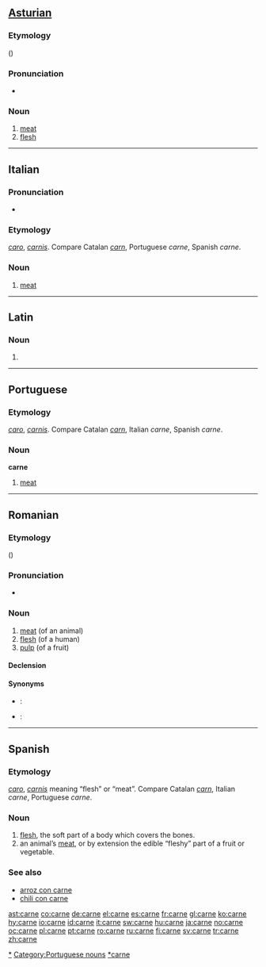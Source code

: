 ==[[Asturian]]==

===Etymology===
{{etyl|la|ast}} {{term|lang=la|carnis}} ({{term|lang=la|caro}})

===Pronunciation===
* {{IPA|[ˈkaɾne]|lang=ast}}

===Noun===
{{ast-noun|f}}

# [[meat]]
# [[flesh]]

----

==Italian==

===Pronunciation===
* {{IPA|[ˈkarne]|lang=it}}

===Etymology===
{{etyl|la|it}} ''[[caro]]'', ''[[carnis]]''. Compare Catalan ''[[carn]]'', Portuguese ''carne'', Spanish ''carne''.

===Noun===
{{it-noun|carn|f|e|i}}

# [[meat]]

[[Category:it:Meats|*]]

----

==Latin==

===Noun===
{{infl|la|noun form}}

# {{ablative of|caro}}

----

==Portuguese==

===Etymology===
{{etyl|la|pt}} ''[[caro]]'', ''[[carnis]]''. Compare Catalan ''[[carn]]'', Italian ''carne'', Spanish ''carne''.

===Noun===
'''carne''' {{f}}

# [[meat]]

[[Category:Portuguese nouns]]

----

==Romanian==

===Etymology===
{{etyl|la|ro}} {{term|lang=la|carnis}} ({{term|lang=la|caro}})

===Pronunciation===
* {{IPA|[ˈkarne]|lang=ro}}

===Noun===
{{ro-noun|gend=f|pl=cărnuri}}

# [[meat]] (of an animal)
# [[flesh]] (of a human)
# [[pulp]] (of a fruit)

====Declension====
{{ro-noun-f|pl=cărnuri|def=carnea}}

====Synonyms====
* {{italbrac|meat}}: {{l|ro|hanţ}}
* {{italbrac|pulp}}: {{l|ro|pulpă}}

----

==Spanish==

===Etymology===
{{etyl|la|es}} ''[[caro]]'', ''[[carnis]]'' meaning “flesh” or “meat”. Compare Catalan ''[[carn]]'', Italian ''carne'', Portuguese ''carne''.

===Noun===
{{es-noun-f}}

# [[flesh]], the soft part of a body which covers the bones.
# an animal’s [[meat]], or by extension the edible “fleshy” part of a fruit or vegetable.

===See also===
* [[arroz con carne]]
* [[chili con carne]]

[[Category:es:Meats|*carne]]

[[ast:carne]]
[[co:carne]]
[[de:carne]]
[[el:carne]]
[[es:carne]]
[[fr:carne]]
[[gl:carne]]
[[ko:carne]]
[[hy:carne]]
[[io:carne]]
[[id:carne]]
[[it:carne]]
[[sw:carne]]
[[hu:carne]]
[[ja:carne]]
[[no:carne]]
[[oc:carne]]
[[pl:carne]]
[[pt:carne]]
[[ro:carne]]
[[ru:carne]]
[[fi:carne]]
[[sv:carne]]
[[tr:carne]]
[[zh:carne]]